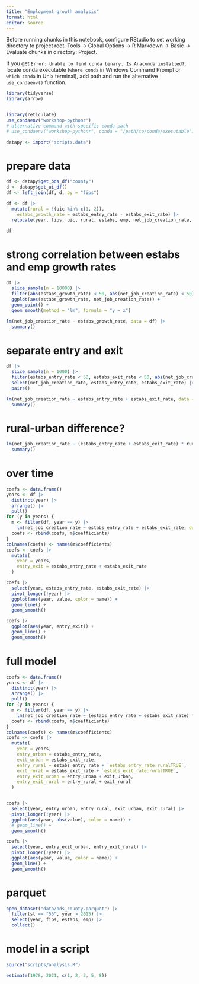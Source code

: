 ```yaml
---
title: "Employment growth analysis"
format: html
editor: source
---
```


Before running chunks in this notebook, configure RStudio to set working directory to project root.
Tools -> Global Options -> R Markdown -> Basic -> Evaluate chunks in directory: Project.

If you get `Error: Unable to find conda binary. Is Anaconda installed?`, locate conda executable (`where conda` in Windows Command Prompt or `which conda` in Unix terminal), add path and run the alternative `use_condaenv()` function.


```r
library(tidyverse)
library(arrow)


library(reticulate)
use_condaenv("workshop-pythonr")
# alternative command with specific conda path
# use_condaenv("workshop-pythonr", conda = "/path/to/conda/executable")

datapy <- import("scripts.data")
```



# prepare data

```r
df <- datapy$get_bds_df("county")
d <- datapy$get_ui_df()
df <- left_join(df, d, by = "fips")

df <- df |>
  mutate(rural = !(uic %in% c(1, 2)),
    estabs_growth_rate = estabs_entry_rate - estabs_exit_rate) |> 
  relocate(year, fips, uic, rural, estabs, emp, net_job_creation_rate, estabs_entry_rate, estabs_exit_rate, estabs_growth_rate)

df
```

# strong correlation between estabs and emp growth rates

```r
df |>
  slice_sample(n = 10000) |>
  filter(abs(estabs_growth_rate) < 50, abs(net_job_creation_rate) < 50) |>
  ggplot(aes(estabs_growth_rate, net_job_creation_rate)) +
  geom_point() +
  geom_smooth(method = "lm", formula = "y ~ x")
```


```r
lm(net_job_creation_rate ~ estabs_growth_rate, data = df) |>
  summary()
```

# separate entry and exit

```r
df |>
  slice_sample(n = 1000) |>
  filter(estabs_entry_rate < 50, estabs_exit_rate < 50, abs(net_job_creation_rate) < 50) |>
  select(net_job_creation_rate, estabs_entry_rate, estabs_exit_rate) |>
  pairs()
```


```r
lm(net_job_creation_rate ~ estabs_entry_rate + estabs_exit_rate, data = df) |>
  summary()
```


# rural-urban difference?

```r

lm(net_job_creation_rate ~ (estabs_entry_rate + estabs_exit_rate) * rural - 1, data = df) |>
  summary()

```


# over time


```r
coefs <- data.frame()
years <- df |>
  distinct(year) |>
  arrange() |>
  pull()
for (y in years) {
  m <- filter(df, year == y) |>
    lm(net_job_creation_rate ~ estabs_entry_rate + estabs_exit_rate, data = _)
  coefs <- rbind(coefs, m$coefficients)
}
colnames(coefs) <- names(m$coefficients)
coefs <- coefs |>
  mutate(
    year = years,
    entry_exit = estabs_entry_rate + estabs_exit_rate
  )

coefs |>
  select(year, estabs_entry_rate, estabs_exit_rate) |>
  pivot_longer(!year) |>
  ggplot(aes(year, value, color = name)) +
  geom_line() +
  geom_smooth()

coefs |>
  ggplot(aes(year, entry_exit)) +
  geom_line() +
  geom_smooth()
```


# full model

```r
coefs <- data.frame()
years <- df |>
  distinct(year) |>
  arrange() |>
  pull()
for (y in years) {
  m <- filter(df, year == y) |>
    lm(net_job_creation_rate ~ (estabs_entry_rate + estabs_exit_rate) * rural - 1, data = _)
  coefs <- rbind(coefs, m$coefficients)
}
colnames(coefs) <- names(m$coefficients)
coefs <- coefs |>
  mutate(
    year = years,
    entry_urban = estabs_entry_rate,
    exit_urban = estabs_exit_rate,
    entry_rural = estabs_entry_rate + `estabs_entry_rate:ruralTRUE`,
    exit_rural = estabs_exit_rate + `estabs_exit_rate:ruralTRUE`,
    entry_exit_urban = entry_urban + exit_urban,
    entry_exit_rural = entry_rural + exit_rural
  )


coefs |>
  select(year, entry_urban, entry_rural, exit_urban, exit_rural) |>
  pivot_longer(!year) |>
  ggplot(aes(year, abs(value), color = name)) +
  # geom_line() +
  geom_smooth()

coefs |>
  select(year, entry_exit_urban, entry_exit_rural) |>
  pivot_longer(!year) |>
  ggplot(aes(year, value, color = name)) +
  geom_line() +
  geom_smooth()

```



# parquet

```r
open_dataset("data/bds_county.parquet") |> 
  filter(st == "55", year > 2015) |>
  select(year, fips, estabs, emp) |>
  collect()

```



# model in a script


```r
source("scripts/analysis.R")

estimate(1978, 2021, c(1, 2, 3, 5, 8))

```


